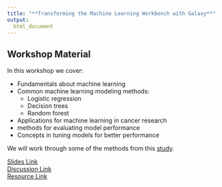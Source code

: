 ```yaml
---
title: "**Transforming the Machine Learning Workbench with Galaxy**"
output:
  html_document
---
```


## Workshop Material

In this workshop we cover:

- Fundamentals about machine learning
- Common machine learning modeling methods: 
  - Logistic regression
  - Decision trees
  - Random forest
- Applications for machine learning in cancer research
- methods for evaluating model performance
- Concepts in tuning models for better performance

We will work through some of the methods from this [study](https://www.nature.com/articles/s43018-024-00772-7). 

<div class = "link_button"><a href="https://docs.google.com/presentation/d/1p6vO1RahBUAu3_lAKL0my5NTIHfv8F9rj4vVXYn7oHA/edit?usp=sharing" target="_blank"> Slides Link</a></div>

<div class = "slido_button"><a href="https://app.sli.do/event/9u8HvTeKLmdpN6tfiG9heZ" target="_blank"> Discussion Link </a></div>

<div class = "resource_button"><a 
href="https://usegalaxy.org/login/start?redirect=None" target="_blank"> Resource Link </a></div>
<br>

